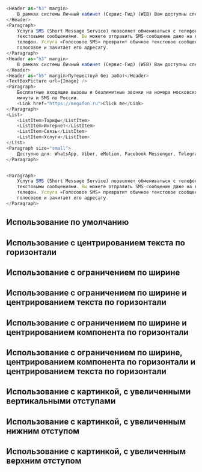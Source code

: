 
```javascript collapse=Content

<Header as="h3" margin>
    В рамках системы Личный кабинет (Сервис-Гид) (WEB) Вам доступны следующие возможности:
</Header>
<Paragraph>
    Услуга SMS (Short Message Service) позволяет обмениваться с телефона небольшими
    текстовыми сообщениями. Вы можете отправить SMS-сообщение даже на городской
    телефон. Услуга «Голосовое SMS» превратит обычное текстовое сообщение в
    голосовое и зачитает его адресату.
</Paragraph>
<Header as="h3" margin>
    В рамках системы Личный кабинет (Сервис-Гид) (WEB) Вам доступны следующие возможности:
</Header>
<Header as="h5" margin>Путешествуй без забот</Header>
<TextBoxPicture url={Image} />
<Paragraph>
    Бесплатные входящие вызовы и безлимитные звонки на номера московского МегаФона,
    минуты и SMS по России.
    <Link href="https://megafon.ru">Click me</Link>
</Paragraph>
<List>
    <ListItem>Тарифы</ListItem>
    <ListItem>Интернет</ListItem>
    <ListItem>Связь</ListItem>
    <ListItem>Услуги</ListItem>
</List>
<Paragraph size="small">
    Доступно для: WhatsApp, Viber, eMotion, Facebook Messenger, Telegram, ТамТам
</Paragraph>

```

```javascript collapse=ContentForExampleWithPicture

<Paragraph>
    Услуга SMS (Short Message Service) позволяет обмениваться с телефона небольшими
    текстовыми сообщениями. Вы можете отправить SMS-сообщение даже на городской
    телефон. Услуга «Голосовое SMS» превратит обычное текстовое сообщение в
    голосовое и зачитает его адресату.
</Paragraph>

```

## Использование по умолчанию

<Playground>
    <TextBox>
        <Content />
    </TextBox>
</Playground>

## Использование с центрированием текста по горизонтали

<Playground>
    <TextBox textCenter={true}>
        <Content />
    </TextBox>
</Playground>

## Использование с ограничением по ширине

<Playground>
    <TextBox isFullWidth={false}>
        <Content />
    </TextBox>
</Playground>

## Использование с ограничением по ширине и центрированием текста по горизонтали

<Playground>
    <TextBox isFullWidth={false} textCenter={true}>
        <Content />
    </TextBox>
</Playground>

## Использование с ограничением по ширине и центрированием компонента по горизонтали

<Playground>
    <TextBox isFullWidth={false} centeringWithLimitedWidth={true}>
        <Content />
    </TextBox>
</Playground>

## Использование с ограничением по ширине, центрированием компонента по горизонтали и центрированием текста по горизонтали

<Playground>
    <TextBox isFullWidth={false} centeringWithLimitedWidth={true} textCenter={true}>
        <Content />
    </TextBox>
</Playground>

## Использование с картинкой, с увеличенными вертикальными отступами

<Playground>
    <TextBox>
        <ContentForExampleWithPicture />
        <TextBoxPicture url={Image} margin='big-vertical' />
        <ContentForExampleWithPicture />
    </TextBox>
</Playground>

## Использование с картинкой, с увеличенным нижним отступом

<Playground>
    <TextBox>
        <ContentForExampleWithPicture />
        <TextBoxPicture url={Image} margin='big-bottom' />
        <ContentForExampleWithPicture />
    </TextBox>
</Playground>

## Использование с картинкой, с увеличенным верхним отступом

<Playground>
    <TextBox>
        <ContentForExampleWithPicture />
        <TextBoxPicture url={Image} margin='big-top' />
        <ContentForExampleWithPicture />
    </TextBox>
</Playground>
